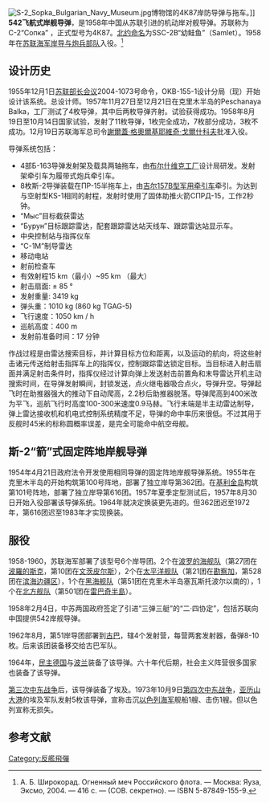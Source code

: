 [[File:S-2_Sopka_Bulgarian_Navy_Museum.jpg|thumb]]博物馆的4К87岸防导弹与拖车。]]
'''542飞航式岸舰导弹'''，是1958年中国从苏联引进的机动岸对舰导弹。苏联称为С-2“Сопка” ，正式型号为4К87。[[北约命名|北约命名]]为SSC-2B“幼鲑鱼”（Samlet）。1958年在[[苏联海军|苏联海军]][[苏联海军岸防兵|岸导与炮兵部队]]入役。<ref>А. Б. Широкорад. Огненный меч Российского флота. — Москва: Яуза, Эксмо, 2004. — 416 с. — (СОВ. секретно). — ISBN 5-87849-155-9.</ref>
==设计历史==
1955年12月1日[[苏联部长会议|苏联部长会议]]2004-1073号命令，OKB-155-1设计分局（现{{tsl|en|MKB Raduga|彩虹机械制造设计局}}）开始设计该系统。总设计师{{tsl|en|Alexander Yakovlevich Bereznyak|亚历山大·雅科夫列维奇·別列茲尼亚克}}。1957年11月27日至12月21日在克里木半岛的Peschanaya Balka，工厂测试了4枚导弹，其中后两枚导弹齐射。试验获得成功。1958年8月19日至10月14日国家试验，发射了11枚导弹，1枚完全成功，7枚部分成功，3枚不成功。12月19日苏联海军总司令[[謝爾蓋·格奧爾基耶維奇·戈爾什科夫|謝爾蓋·格奧爾基耶維奇·戈爾什科夫]]批准入役。

导弹系统包括：
*4部Б-163导弹发射架及载具两轴拖车，由[[布尔什维克工厂|布尔什维克工厂]]设计局研发。发射架牵引车为{{tsl|ru|АТ-С}}履带式炮兵牵引车。
*8枚斯-2导弹装载在ПР-15半拖车上，由[[ZIL-157軍卡|吉尔157B型军用牵引车]]牵引。为达到与空射型KS-1相同的射程，发射时使用了固体助推火箭СПРД-15，工作2秒钟。
*“Мыс”目标截获雷达
*“Бурун”目标跟踪雷达，配套跟踪雷达站天线车、跟踪雷达站显示车。
*中央控制站与指挥仪车
*“С-1М”制导雷达
*移动电站
*射前检查车
*有效射程15 km（最小）~95 km （最大）
*射击扇面: ± 85 °
*发射重量: 3419 kg
*弹头重：1010 kg (860 kg TGAG-5)
*飞行速度：1050 km / h
*巡航高度：400 m
*发射前准备时间：17 分钟

作战过程是由雷达搜索目标，并计算目标方位和距离，以及运动的航向，将这些射击诸元传送给射击指挥车上的指挥仪，控制跟踪雷达锁定目标。当目标进入射击扇面并满足射击条件时，指挥仪经过计算向弹上发送射击前置角和末导雷达开机主动搜索时间，在导弹发射瞬间，封锁发送，点火继电器吸合点火，导弹升空。导弹起飞时在助推器强大的推动下自动爬高，2.2秒后助推器脱落。导弹爬高到400米改为平飞，巡航飞行时高度100-300米速度0.9马赫。飞行末端是半主动雷达制导，弹上雷达接收机和机电式控制系统精度不足，导弹的命中率历来很低。不过其用于反舰时45米的标称圆概率误差，是完全可能命中航空母舰。

==斯-2“箭”式固定阵地岸舰导弹==
1954年4月21日政府法令开发使用相同导弹的固定阵地岸舰导弹系统。1955年在克里木半岛的{{tsl|en|Cape Aya|阿雅角}}开始构筑第100号阵地，部署了独立岸导第362团。在[[基利金岛|基利金岛]]构筑第101号阵地，部署了独立岸导第616团。1957年夏季定型测试后，1957年8月30日开始入役部署该导弹系统。1964年就决定换装更先进的{{tsl|ru|П-35 (ракета)|波-35岸舰导弹}}。但362团迟至1972年，第616团迟至1983年才实现换装。

==服役==
1958-1960，苏联海军部署了该型号6个岸导团。2个在[[波罗的海舰队|波罗的海舰队]]（第27团在[[波羅的斯克|波羅的斯克]]，第10团在[[文茨皮尔斯|文茨皮尔斯]]），2个在[[太平洋舰队_(俄罗斯)|太平洋舰队]]（第21团在[[勘察加|勘察加]]，第528团在[[滨海边疆区|滨海边疆区]]），1个在[[黑海舰队|黑海舰队]]（第51团在克里木半岛塞瓦斯托波尔以南的{{tsl|ru|Фиолент|菲奥连特角}}），1个在[[北方舰队|北方舰队]]（第501团在[[雷巴奇半島|雷巴奇半島]]）。

1958年2月4日，中苏两国政府签定了引进“三弹三艇”的“二·四协定”，包括苏联向中国提供542岸舰导弹。

1962年8月，第51岸导团部署到[[古巴|古巴]]，辖4个发射营，每营两套发射器，备弹8-10枚。后来该团装备移交给古巴军队。 

1964年，[[民主德国|民主德国]]与[[波兰|波兰]]装备了该导弹。六十年代后期，社会主义阵营很多国家也装备了该导弹。

[[第三次中东战争|第三次中东战争]]后，该导弹装备了埃及。1973年10月9日[[第四次中东战争|第四次中东战争]]，[[亚历山大港|亚历山大港]]的埃及军队发射5枚该导弹，宣称击沉[[以色列海军|以色列海军]]舰船1艘、击伤1艘。但以色列宣称无损失。
==参考文献==
<references/>
[[Category:反艦飛彈|Category:反艦飛彈]]